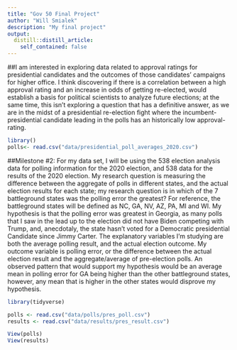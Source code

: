 ```yaml
---
title: "Gov 50 Final Project"
author: "Will Smialek"
description: "My final project"
output:
  distill::distill_article:
    self_contained: false
---
```


##I am interested in exploring data related to approval ratings for presidential candidates and the outcomes of those candidates' campaigns for higher office. I think discovering if there is a correlation between a high approval rating and an increase in odds of getting re-elected, would establish a basis for political scientists to analyze future elections; at the same time, this isn't exploring a question that has a definitive answer, as we are in the midst of a presidential re-election fight where the incumbent-presidential candidate leading in the polls has an historically low approval-rating.

```r
library()
polls<- read.csv("data/presidential_poll_averages_2020.csv")
```

##Milestone #2: 
For my data set, I will be using the 538 election analysis data for polling information for the 2020 election, and 538 data for the results of the 2020 election. My research question is measuring the difference between the aggregate of polls in different states, and the actual election results for each state; my research question is in which of the 7 battleground states was the polling error the greatest? For reference, the battleground states will be defined as NC, GA, NV, AZ, PA, MI and WI. My hypothesis is that the polling error was greatest in Georgia, as many polls that I saw in the lead up to the election did not have Biden competing with Trump, and, anecdotaly, the state hasn't voted for a Democratic presidential Candidate since Jimmy Carter. The explanatory variables I'm studying are both the average polling result, and the actual election outcome. My outcome variable is polling error, or the difference between the actual election result and the aggregate/average of pre-election polls. An observed pattern that would support my hypothesis would be an average mean in polling error for GA being higher than the other battleground states, however, any mean that is higher in the other states would disprove my hypothesis. 

```r
library(tidyverse)

polls <- read.csv("data/polls/pres_poll.csv")
results <- read.csv("data/results/pres_result.csv")

View(polls)
View(results)
```

